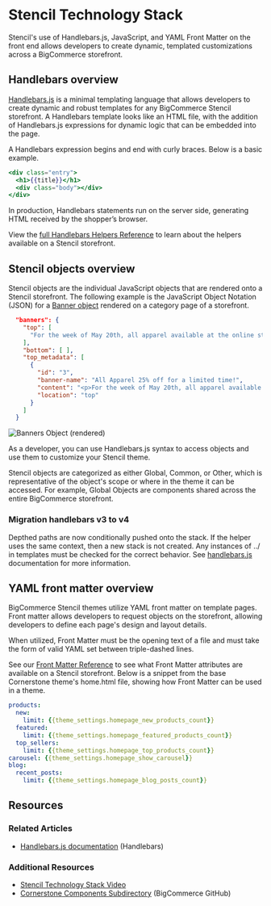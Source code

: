 # Stencil Technology Stack



Stencil's use of Handlebars.js, JavaScript, and YAML Front Matter on the front end allows developers to create dynamic, templated customizations across a BigCommerce storefront.

## Handlebars overview

[Handlebars.js](https://handlebarsjs.com/) is a minimal templating language that allows developers to create dynamic and robust templates for any BigCommerce Stencil storefront. A Handlebars template looks like an HTML file, with the addition of Handlebars.js expressions for dynamic logic that can be embedded into the page.

A Handlebars expression begins and end with curly braces. Below is a basic example.

```handlebars filename="Using handlebars to access the {{title}} variable" showLineNumbers copy
<div class="entry">
  <h1>{{title}}</h1>
  <div class="body"></div>
</div>
```

In production, Handlebars statements run on the server side, generating HTML received by the shopper’s browser.

View the [full Handlebars Helpers Reference](/docs/storefront/stencil/themes/context/handlebars-reference) to learn about the helpers available on a Stencil storefront.

## Stencil objects overview

Stencil objects are the individual JavaScript objects that are rendered onto a Stencil storefront. The following example is the JavaScript Object Notation (JSON) for a [Banner object](/docs/storefront/stencil/themes/context/object-reference/config#global-objects_banner) rendered on a category page of a storefront.

```json filename="Example banners object JSON for a banner object, accessible through Handlebars.js " showLineNumbers copy
  "banners": {
    "top": [
      "For the week of May 20th, all apparel available at the online store will be 25% off the standard store price."
    ],
    "bottom": [ ],
    "top_metadata": [
      {
        "id": "3",
        "banner-name": "All Apparel 25% off for a limited time!",
        "content": "<p>For the week of May 20th, all apparel available at the online store will be 25% off the standard store price.</p>",
        "location": "top"
      }
    ]
  }
```

![Banners Object (rendered)](https://storage.googleapis.com/bigcommerce-production-dev-center/images/banners-object-rendered.png "Banners Object (rendered)")

As a developer, you can use Handlebars.js syntax to access objects and use them to customize your Stencil theme.

Stencil objects are categorized as either Global, Common, or Other, which is representative of the object's scope or where in the theme it can be accessed. For example, Global Objects are components shared across the entire BigCommerce storefront.

### Migration handlebars v3 to v4
Depthed paths are now conditionally pushed onto the stack. If the helper uses the same context, then a new stack is not created. Any instances of ../ in templates must be checked for the correct behavior. See [handlebars.js](https://github.com/handlebars-lang/handlebars.js/issues/1028) documentation for more information.


## YAML front matter overview

BigCommerce Stencil themes utilize YAML front matter on template pages. Front matter allows developers to request objects on the storefront, allowing developers to define each page's design and layout details.


When utilized, Front Matter must be the opening text of a file and must take the form of valid YAML set between triple-dashed lines.

See our [Front Matter Reference](/docs/storefront/stencil/themes/context/frontmatter-reference) to see what Front Matter attributes are available on a Stencil storefront. Below is a snippet from the base Cornerstone theme's <span class="fn">home.html</span> file, showing how Front Matter can be used in a theme.


```yml filename="YAML Front Matter home.html, Cornerstone theme" showLineNumbers copy
products:
  new:
    limit: {{theme_settings.homepage_new_products_count}}
  featured:
    limit: {{theme_settings.homepage_featured_products_count}}
  top_sellers:
    limit: {{theme_settings.homepage_top_products_count}}
carousel: {{theme_settings.homepage_show_carousel}}
blog:
  recent_posts:
    limit: {{theme_settings.homepage_blog_posts_count}}
```

## Resources

### Related Articles

* [Handlebars.js documentation](https://handlebarsjs.com/) (Handlebars)

### Additional Resources

* [Stencil Technology Stack Video](https://bigcommerce.wistia.com/medias/9g0qjdhs8t)
* [Cornerstone Components Subdirectory](https://github.com/bigcommerce/cornerstone) (BigCommerce GitHub)

